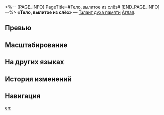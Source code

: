 <%-- [PAGE_INFO]
PageTitle=#Тело, вылитое из слёз#
[END_PAGE_INFO] --%>
{{Навык Инфобокс
|Название         = Тело, вылитое из слёз
|Изображение      = Навык Тело, вылитое из слёз.png
|Персонаж         = Аглая
|Тип              = Талант духа памяти
|Тэг              = Усиление
|УронСтойк        = 
|ЭнергияГен       = 
|Энергия          = 
|Длительность     = 
|Описание         = После атаки противника со статусом Связующая нить скорость Швеи повышается на {{Цвет|Выделенный|44—57,2}}. Этот эффект может складываться до 6 раз. Во время своего действия автоматически использует умение Колючая ловушка, отдавая предпочтение противникам со статусом Связующая нить.
|Свойство1        = 
|Масштабирование1 = 
}}
'''«Тело, вылитое из слёз»''' — [[Талант духа памяти]] [[Аглая]].

==Превью==
{{Превью
|Файл = Тело, вылитое из слёз Превью
}}

==Масштабирование==
{{Масштабирование навыка|тип=Талант духа памяти
|4400%;4620%;4840%;5060%;5280%;5500%;5720%;5940%;6160%;6380%
}}

==На других языках==
{{На других языках
|en   = A Body Brewed by Tears
|zhs  = 泪水锻造的匠躯
|zht  = 淚水鍛造的匠軀
|ja   = {{Rubi|涙|なみだ}}で{{Rubi|鍛|きた}}えし{{Rubi|匠|たくみ}}の{{Rubi|躯|むくろ}}
|ko   = 눈물로 단조한 장인의 몸
|es   = Cuerpo forjado de lágrimas
|fr   = Corps forgé par les larmes
|ru   = Тело, вылитое из слёз
|th   = A Body Brewed by Tears
|vi   = Thân Thể Rèn Từ Nước Mắt
|de   = Körper aus Tränen
|id   = A Body Brewed by Tears
|pt   = Um Corpo Feito de Lágrimas
}}

==История изменений==
{{История изменений|3.5}}

==Навигация==
{{Навык Навбокс|Аглая}}

[[en:]]